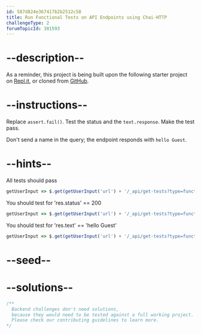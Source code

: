 ```yaml
---
id: 587d824e367417b2b2512c58
title: Run Functional Tests on API Endpoints using Chai-HTTP
challengeType: 2
forumTopicId: 301593
---
```


# --description--

As a reminder, this project is being built upon the following starter project on [Repl.it](https://repl.it/github/freeCodeCamp/boilerplate-mochachai), or cloned from [GitHub](https://github.com/freeCodeCamp/boilerplate-mochachai/).

# --instructions--

Replace `assert.fail()`. Test the status and the `text.response`. Make the test pass.

Don't send a name in the query; the endpoint responds with `hello Guest`.

# --hints--

All tests should pass

```js
getUserInput => $.get(getUserInput('url') + '/_api/get-tests?type=functional&n=0').then(data => { assert.equal(data.state,'passed'); }, xhr => { throw new Error(xhr.responseText); })
```

You should test for 'res.status' == 200

```js
getUserInput => $.get(getUserInput('url') + '/_api/get-tests?type=functional&n=0').then(data => { assert.equal(data.assertions[0].method, 'equal'); assert.equal(data.assertions[0].args[0], 'res.status'); assert.equal(data.assertions[0].args[1], '200');}, xhr => { throw new Error(xhr.responseText); })
```

You should test for 'res.text' == 'hello Guest'

```js
getUserInput => $.get(getUserInput('url') + '/_api/get-tests?type=functional&n=0').then(data => { assert.equal(data.assertions[1].method, 'equal'); assert.equal(data.assertions[1].args[0], 'res.text'); assert.match(data.assertions[1].args[1], /('|")hello Guest\1/);}, xhr => { throw new Error(xhr.responseText); })
```

# --seed--

# --solutions--

```js
/**
  Backend challenges don't need solutions, 
  because they would need to be tested against a full working project. 
  Please check our contributing guidelines to learn more.
*/
```
